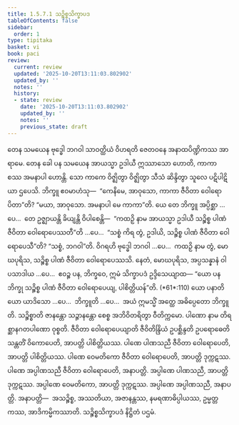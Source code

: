 ```yaml
---
title: 1.5.7.1 သဉ္စိစ္စသိက္ခာပဒ
tableOfContents: false
sidebar:
  order: 1
type: tipitaka
basket: vi
book: paci
review:
  current: review
  updated: '2025-10-20T13:11:03.802902'
  updated_by: ''
  notes: ''
  history:
  - state: review
    date: '2025-10-20T13:11:03.802902'
    updated_by: ''
    notes: ''
    previous_state: draft
---
```



<DynamicBreadcrumb />


<ReviewStatus review={frontmatter.review} showDetails={true} />

<HypothesisAnnotation frontmatter={frontmatter} />

<Division number="382" book="paci" e="ch" v="2" p="163">

<Paragraph number="1171" book="paci">
တေန သမယေန ဗုဒ္ဓေါ ဘဂဝါ သာဝတ္ထိယံ ဝိဟရတိ ဇေတဝနေ အနာထပိဏ္ဍိကဿ အာရာမေ. တေန ခေါ ပန သမယေန အာယသ္မာ ဥဒါယီ ဣဿာသော ဟောတိ, ကာကာ စဿ အမနာပါ ဟောန္တိ. သော ကာကေ ဝိဇ္ဈိတွာ ဝိဇ္ဈိတွာ သီသံ ဆိန္ဒိတွာ သူလေ ပဋိပါဋိယာ ဌပေသိ. ဘိက္ခူ ဧဝမာဟံသု—  “ကေနိမေ, အာဝုသော, ကာကာ ဇီဝိတာ ဝေါရောပိတာ”တိ? “မယာ, အာဝုသော. အမနာပါ မေ ကာကာ”တိ.
</Paragraph>

<Paragraph number="1172" book="paci">
ယေ တေ ဘိက္ခူ အပ္ပိစ္ဆာ …ပေ…  တေ ဥဇ္ဈာယန္တိ ခိယျန္တိ ဝိပါစေန္တိ—  “ကထဉှိ နာမ အာယသ္မာ ဥဒါယီ သဉ္စိစ္စ ပါဏံ ဇီဝိတာ ဝေါရောပေဿတီ”တိ …ပေ…  “သစ္စံ ကိရ တွံ, ဥဒါယိ, သဉ္စိစ္စ ပါဏံ ဇီဝိတာ ဝေါရောပေသီ”တိ? “သစ္စံ, ဘဂဝါ”တိ. ဝိဂရဟိ ဗုဒ္ဓေါ ဘဂဝါ …ပေ…  ကထဉှိ နာမ တွံ, မောဃပုရိသ, သဉ္စိစ္စ ပါဏံ ဇီဝိတာ ဝေါရောပေဿသိ. နေတံ, မောဃပုရိသ, အပ္ပသန္နာနံ ဝါ ပသာဒါယ …ပေ…  ဧဝဉ္စ ပန, ဘိက္ခဝေ, ဣမံ သိက္ခာပဒံ ဥဒ္ဒိသေယျာထ—
</Paragraph>

</Division>
<Division number="383" book="paci" e="ch" v="2" p="164">

<Paragraph number="1173" book="paci">
<Emphasis>“ယော ပန ဘိက္ခု သဉ္စိစ္စ ပါဏံ ဇီဝိတာ ဝေါရောပေယျ, ပါစိတ္တိယန်”</Emphasis>တိ. (*61*:<Emphasis>110</Emphasis>)
</Paragraph>

</Division>
<Division number="384" book="paci" e="ch" v="2" p="164">

<Paragraph number="1174" book="paci">
<Emphasis>ယော ပနာ</Emphasis>တိ ယော ယာဒိသော …ပေ…  <Emphasis>ဘိက္ခူ</Emphasis>တိ …ပေ…  အယံ ဣမသ္မိံ အတ္ထေ အဓိပ္ပေတော ဘိက္ခူတိ.
</Paragraph>

<Paragraph number="1175" book="paci">
<Emphasis>သဉ္စိစ္စာ</Emphasis>တိ ဇာနန္တော သဉ္ဇာနန္တော စေစ္စ အဘိဝိတရိတွာ ဝီတိက္ကမော.
</Paragraph>

<Paragraph number="1176" book="paci">
<Emphasis>ပါဏော</Emphasis> နာမ တိရစ္ဆာနဂတပါဏော ဝုစ္စတိ.
</Paragraph>

<Paragraph number="1177" book="paci">
<Emphasis>ဇီဝိတာ ဝေါရောပေယျာ</Emphasis>တိ ဇီဝိတိန္ဒြိယံ ဥပစ္ဆိန္ဒတိ ဥပရောဓေတိ သန္တတိံ ဝိကောပေတိ, အာပတ္တိ ပါစိတ္တိယဿ.
</Paragraph>

</Division>
<Division number="385" book="paci" e="ch" v="2" p="164">

<Paragraph number="1178" book="paci">
ပါဏေ ပါဏသညီ ဇီဝိတာ ဝေါရောပေတိ, အာပတ္တိ ပါစိတ္တိယဿ. ပါဏေ ဝေမတိကော ဇီဝိတာ ဝေါရောပေတိ, အာပတ္တိ ဒုက္ကဋဿ. ပါဏေ အပ္ပါဏသညီ ဇီဝိတာ ဝေါရောပေတိ, အနာပတ္တိ. အပ္ပါဏေ ပါဏသညီ, အာပတ္တိ ဒုက္ကဋဿ. အပ္ပါဏေ ဝေမတိကော, အာပတ္တိ ဒုက္ကဋဿ. အပ္ပါဏေ အပ္ပါဏသညီ, အနာပတ္တိ.
</Paragraph>

</Division>
<Division number="386" book="paci" e="ch" v="2" p="164">

<Paragraph number="1179" book="paci">
အနာပတ္တိ—  အသဉ္စိစ္စ, အဿတိယာ, အဇာနန္တဿ, နမရဏာဓိပ္ပါယဿ, ဥမ္မတ္တကဿ, အာဒိကမ္မိကဿာတိ.

</Paragraph>
</Division>

<Paragraph number="1180" type="center" book="paci">
သဉ္စိစ္စသိက္ခာပဒံ နိဋ္ဌိတံ ပဌမံ.
</Paragraph>